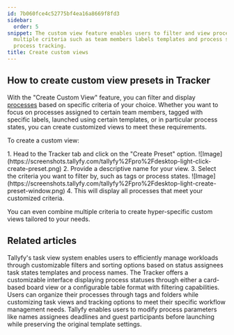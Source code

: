 ```yaml
---
id: 7b060fce4c52775bf4ea16a8669f8fd3
sidebar:
  order: 5
snippet: The custom view feature enables users to filter and view processes by combining
  multiple criteria such as team members labels templates and process states for tailored
  process tracking.
title: Create custom views
---
```



## How to create custom view presets in Tracker

With the "Create Custom View" feature, you can filter and display [processes](/products/pro/tracking-and-tasks/processes/) based on specific criteria of your choice. Whether you want to focus on processes assigned to certain team members, tagged with specific labels, launched using certain templates, or in particular process states, you can create customized views to meet these requirements.

To create a custom view:

<Steps>
1. Head to the Tracker tab and click on the "Create Preset" option.
   ![Image](https://screenshots.tallyfy.com/tallyfy%2Fpro%2Fdesktop-light-click-create-preset.png)
2. Provide a descriptive name for your view.
3. Select the criteria you want to filter by, such as tags or process states.
   ![Image](https://screenshots.tallyfy.com/tallyfy%2Fpro%2Fdesktop-light-create-preset-window.png)
4. This will display all processes that meet your customized criteria.
</Steps>

You can even combine multiple criteria to create hyper-specific custom views tailored to your needs.


## Related articles
<CardGrid>
<LinkTitleCard header="<b>Tasks View > Customize the task view</b>" href="/products/pro/tracking-and-tasks/tasks-view/how-can-i-customize-task-views-in-tallyfy/" > Tallyfy's task view system enables users to efficiently manage workloads through customizable filters and sorting options based on status assignees task states templates and process names. </LinkTitleCard>
<LinkTitleCard header="<b>Tracking And Tasks > Tracker view</b>" href="/products/pro/tracking-and-tasks/tracker-view/" > The Tracker offers a customizable interface displaying process statuses through either a card-based board view or a configurable table format with filtering capabilities. </LinkTitleCard>
<LinkTitleCard header="<b>Tracker View > Organize processes</b>" href="/products/pro/tracking-and-tasks/tracker-view/organize-processes/" > Users can organize their processes through tags and folders while customizing task views and tracking options to meet their specific workflow management needs. </LinkTitleCard>
<LinkTitleCard header="<b>Launching > Edit before launch</b>" href="/products/pro/launching/how-can-i-edit-a-process-before-launching/" > Tallyfy enables users to modify process parameters like names assignees deadlines and guest participants before launching while preserving the original template settings. </LinkTitleCard>
</CardGrid>